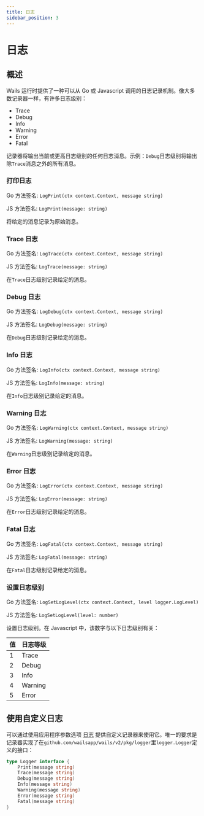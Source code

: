```yaml
---
title: 日志
sidebar_position: 3
---
```


# 日志

## 概述

Wails 运行时提供了一种可以从 Go 或 Javascript 调用的日志记录机制。像大多数记录器一样，有许多日志级别：

- Trace
- Debug
- Info
- Warning
- Error
- Fatal

记录器将输出当前或更高日志级别的任何日志消息。示例：`Debug`日志级别将输出除`Trace`消息之外的所有消息。

### 打印日志

Go 方法签名: `LogPrint(ctx context.Context, message string)`

JS 方法签名: `LogPrint(message: string)`

将给定的消息记录为原始消息。

### Trace 日志

Go 方法签名: `LogTrace(ctx context.Context, message string)`

JS 方法签名: `LogTrace(message: string)`

在`Trace`日志级别记录给定的消息。

### Debug 日志

Go 方法签名: `LogDebug(ctx context.Context, message string)`

JS 方法签名: `LogDebug(message: string)`

在`Debug`日志级别记录给定的消息。

### Info 日志

Go 方法签名: `LogInfo(ctx context.Context, message string)`

JS 方法签名: `LogInfo(message: string)`

在`Info`日志级别记录给定的消息。

### Warning 日志

Go 方法签名: `LogWarning(ctx context.Context, message string)`

JS 方法签名: `LogWarning(message: string)`

在`Warning`日志级别记录给定的消息。

### Error 日志

Go 方法签名: `LogError(ctx context.Context, message string)`

JS 方法签名: `LogError(message: string)`

在`Error`日志级别记录给定的消息。

### Fatal 日志

Go 方法签名: `LogFatal(ctx context.Context, message string)`

JS 方法签名: `LogFatal(message: string)`

在`Fatal`日志级别记录给定的消息。

### 设置日志级别

Go 方法签名: `LogSetLogLevel(ctx context.Context, level logger.LogLevel)`

JS 方法签名: `LogSetLogLevel(level: number)`

设置日志级别。在 Javascript 中，该数字与以下日志级别有关：

| 值  | 日志等级 |
| --- | -------- |
| 1   | Trace    |
| 2   | Debug    |
| 3   | Info     |
| 4   | Warning  |
| 5   | Error    |

## 使用自定义日志

可以通过使用应用程序参数选项 [日志](/docs/reference/options#日志) 提供自定义记录器来使用它。唯一的要求是记录器实现了在`github.com/wailsapp/wails/v2/pkg/logger`里`logger.Logger`定义的接口：

```go title="logger.go"
type Logger interface {
	Print(message string)
	Trace(message string)
	Debug(message string)
	Info(message string)
	Warning(message string)
	Error(message string)
	Fatal(message string)
}
```

